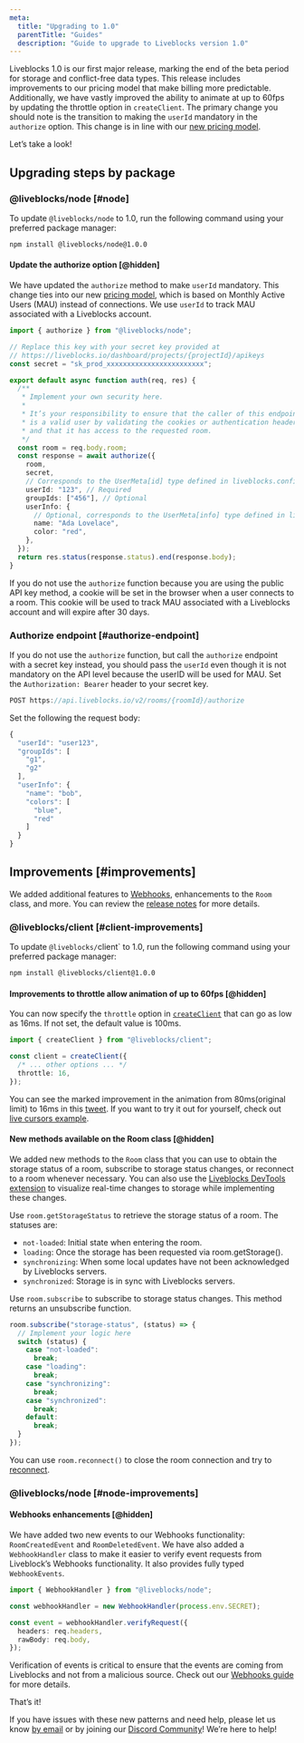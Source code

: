 ```yaml
---
meta:
  title: "Upgrading to 1.0"
  parentTitle: "Guides"
  description: "Guide to upgrade to Liveblocks version 1.0"
---
```


Liveblocks 1.0 is our first major release, marking the end of the beta period
for storage and conflict-free data types. This release includes improvements to
our pricing model that make billing more predictable. Additionally, we have
vastly improved the ability to animate at up to 60fps by updating the throttle
option in `createClient`. The primary change you should note is the transition
to making the `userId` mandatory in the `authorize` option. This change is in
line with our [new pricing model](https://liveblocks.io/pricing).

Let’s take a look!

## Upgrading steps by package

### @liveblocks/node [#node]

To update `@liveblocks/node` to 1.0, run the following command using your
preferred package manager:

```bash
npm install @liveblocks/node@1.0.0
```

#### Update the authorize option [@hidden]

We have updated the `authorize` method to make `userId` mandatory. This change
ties into our new [pricing model](https://liveblocks.io/pricing), which is based
on Monthly Active Users (MAU) instead of connections. We use `userId` to track
MAU associated with a Liveblocks account.

```ts highlight="20"
import { authorize } from "@liveblocks/node";

// Replace this key with your secret key provided at
// https://liveblocks.io/dashboard/projects/{projectId}/apikeys
const secret = "sk_prod_xxxxxxxxxxxxxxxxxxxxxxxx";

export default async function auth(req, res) {
  /**
   * Implement your own security here.
   *
   * It’s your responsibility to ensure that the caller of this endpoint
   * is a valid user by validating the cookies or authentication headers
   * and that it has access to the requested room.
   */
  const room = req.body.room;
  const response = await authorize({
    room,
    secret,
    // Corresponds to the UserMeta[id] type defined in liveblocks.config.ts
    userId: "123", // Required
    groupIds: ["456"], // Optional
    userInfo: {
      // Optional, corresponds to the UserMeta[info] type defined in liveblocks.config.ts
      name: "Ada Lovelace",
      color: "red",
    },
  });
  return res.status(response.status).end(response.body);
}
```

If you do not use the `authorize` function because you are using the public API
key method, a cookie will be set in the browser when a user connects to a room.
This cookie will be used to track MAU associated with a Liveblocks account and
will expire after 30 days.

### Authorize endpoint [#authorize-endpoint]

If you do not use the `authorize` function, but call the `authorize` endpoint
with a secret key instead, you should pass the `userId` even though it is not
mandatory on the API level because the userID will be used for MAU. Set the
`Authorization: Bearer` header to your secret key.

```ts
POST https://api.liveblocks.io/v2/rooms/{roomId}/authorize
```

Set the following the request body:

```ts highlight="3"
{
  "userId": "user123",
  "groupIds": [
    "g1",
    "g2"
  ],
  "userInfo": {
    "name": "bob",
    "colors": [
      "blue",
      "red"
    ]
  }
}
```

## Improvements [#improvements]

We added additional features to [Webhooks](/docs/guides/webhooks), enhancements
to the `Room` class, and more. You can review the
[release notes](https://github.com/liveblocks/liveblocks/releases) for more
details.

### @liveblocks/client [#client-improvements]

To update `@liveblocks/`client` to 1.0, run the following command using your
preferred package manager:

```bash
npm install @liveblocks/client@1.0.0
```

#### Improvements to throttle allow animation of up to 60fps [@hidden]

You can now specify the `throttle` option in
[`createClient`](https://liveblocks.io/docs/api-reference/liveblocks-client#createClientThrottle)
that can go as low as 16ms. If not set, the default value is 100ms.

```ts highlight="5"
import { createClient } from "@liveblocks/client";

const client = createClient({
  /* ... other options ... */
  throttle: 16,
});
```

You can see the marked improvement in the animation from 80ms(original limit) to
16ms in this
[tweet](https://twitter.com/ctnicholasdev/status/1622656511758700546). If you
want to try it out for yourself, check out
[live cursors example](https://liveblocks.io/examples/live-cursors/nextjs).

#### New methods available on the Room class [@hidden]

We added new methods to the `Room` class that you can use to obtain the storage
status of a room, subscribe to storage status changes, or reconnect to a room
whenever necessary. You can also use the
[Liveblocks DevTools extension](/devtools) to visualize real-time changes to
storage while implementing these changes.

Use `room.getStorageStatus` to retrieve the storage status of a room. The
statuses are:

- `not-loaded`: Initial state when entering the room.
- `loading`: Once the storage has been requested via room.getStorage().
- `synchronizing`: When some local updates have not been acknowledged by
  Liveblocks servers.
- `synchronized`: Storage is in sync with Liveblocks servers.

Use `room.subscribe` to subscribe to storage status changes. This method returns
an unsubscribe function.

```ts
room.subscribe("storage-status", (status) => {
  // Implement your logic here
  switch (status) {
    case "not-loaded":
      break;
    case "loading":
      break;
    case "synchronizing":
      break;
    case "synchronized":
      break;
    default:
      break;
  }
});
```

You can use `room.reconnect()` to close the room connection and try to
[reconnect](/docs/api-reference/liveblocks-client#Room.reconnect).

### @liveblocks/node [#node-improvements]

#### Webhooks enhancements [@hidden]

We have added two new events to our Webhooks functionality: `RoomCreatedEvent`
and `RoomDeletedEvent`. We have also added a `WebhookHandler` class to make it
easier to verify event requests from Liveblock’s Webhooks functionality. It also
provides fully typed `WebhookEvents`.

```ts
import { WebhookHandler } from "@liveblocks/node";

const webhookHandler = new WebhookHandler(process.env.SECRET);

const event = webhookHandler.verifyRequest({
  headers: req.headers,
  rawBody: req.body,
});
```

Verification of events is critical to ensure that the events are coming from
Liveblocks and not from a malicious source. Check out our
[Webhooks guide](https://liveblocks.io/docs/guides/webhooks) for more details.

That’s it!

If you have issues with these new patterns and need help, please let us know
[by email](mailto:support@liveblocks.io) or by joining our
[Discord Community](/discord)! We’re here to help!
